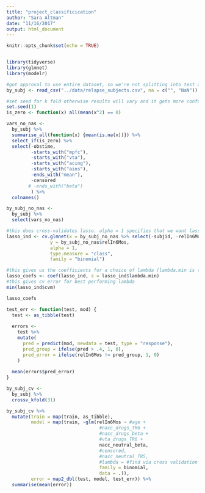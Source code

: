 ```yaml
---
title: "project_classificication"
author: "Sara Altman"
date: "11/16/2017"
output: html_document
---
```


```r
knitr::opts_chunk$set(echo = TRUE)
```
```r

```

```r
library(tidyverse)
library(glmnet)
library(modelr)
```

```r
#got approval to use entire dataset, so we're not splitting into test and train
by_subj <- read_csv("../data/relapse_subjects.csv", na = c("", "NaN"))
```

```r
#set seed for k fold otherwise results will vary and it gets more confusing
set.seed(1)
is_zero <- function(x) all(mean(x^2) == 0)

vars_no_nas <-
  by_subj %>% 
  summarise_all(function(x) {mean(is.na(x))}) %>% 
  select_if(is_zero) %>% 
  select(-obstime, 
         -starts_with("mpfc"), 
         -starts_with("vta"), 
         -starts_with("acing"), 
         -starts_with("ains"),
         -ends_with("mean"),
         -censored
        # -ends_with("beta")
         ) %>% 
  colnames()

by_subj_no_nas <-
  by_subj %>% 
  select(vars_no_nas)

#this does cross-validates lasso. alpha = 1 specifies that we want lasso. type.measure = class specifies we're doing classification. for regression, just use default (same for family)
lasso_ind <- cv.glmnet(x = by_subj_no_nas %>% select(-subjid, -relIn6Mos) %>%  data.matrix, 
                y = by_subj_no_nas$relIn6Mos, 
                alpha = 1,
                type.measure = "class",
                family = "binomial")

#this gives us the coefficients for a choice of lambda (lambda.min is the lambda that gives smallest error. lambda.1se is the lambda that gives the error 1se away from smallest)
lasso_coefs <- coef(lasso_ind, s = lasso_ind$lambda.min)
#this gives cv error for best performing lambda
min(lasso_ind$cvm)

lasso_coefs
```

```r
test_err <- function(test, mod) {
  test <- as_tibble(test)
  
  errors <- 
    test %>% 
    mutate(
      pred = predict(mod, newdata = test, type = "response"),
      pred_group = ifelse(pred > .4, 1, 0),
      pred_error = ifelse(relIn6Mos != pred_group, 1, 0)
    )
  
  mean(errors$pred_error)
}

by_subj_cv <-
  by_subj %>% 
  crossv_kfold(31)

by_subj_cv %>% 
  mutate(train = map(train, as_tibble),
         model = map(train, ~glm(relIn6Mos ~ #age + 
                                  #nacc_drugs_TR6 +
                                  #nacc_drugs_beta +
                                  #vta_drugs_TR6 +
                                  nacc_neutral_beta,
                                  #censored,
                                  #nacc_neutral_TR5,
                                  #lambda = #find via cross validation
                                  family = binomial, 
                                  data = .)),
         error = map2_dbl(test, model, test_err)) %>% 
  summarise(mean(error))
```

